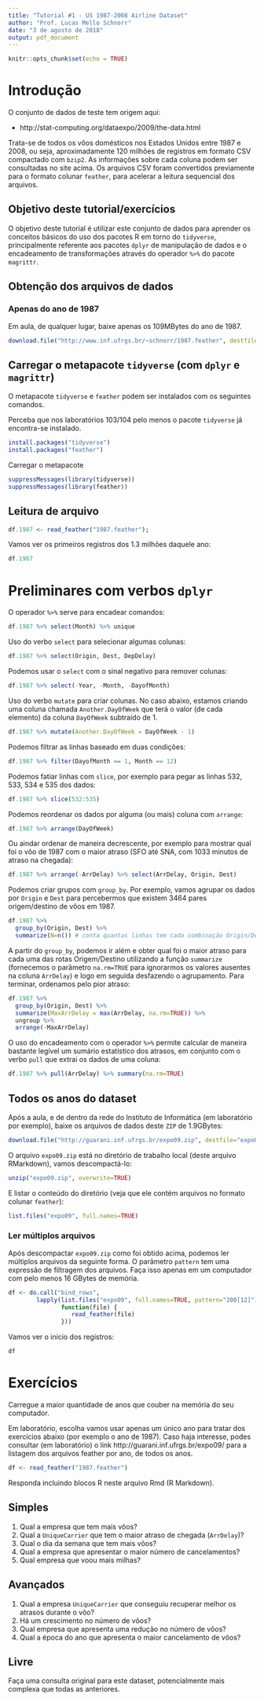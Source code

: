 ```yaml
---
title: "Tutorial #1 - US 1987-2008 Airline Dataset"
author: "Prof. Lucas Mello Schnorr"
date: "3 de agosto de 2018"
output: pdf_document
---
```


```r
knitr::opts_chunk$set(echo = TRUE)
```

# Introdução

O conjunto de dados de teste tem origem aqui:

- http://stat-computing.org/dataexpo/2009/the-data.html

Trata-se de todos os vôos domésticos nos Estados Unidos entre 1987 e 2008, ou seja, aproximadamente 120 milhões de registros em formato CSV compactado com `bzip2`. As informações sobre cada coluna podem ser consultadas no site acima. Os arquivos CSV foram convertidos previamente para o formato colunar `feather`, para acelerar a leitura sequencial dos arquivos.

## Objetivo deste tutorial/exercícios

O objetivo deste tutorial é utilizar este conjunto de dados para aprender os conceitos básicos do uso dos pacotes R em torno do `tidyverse`, principalmente referente aos pacotes `dplyr` de manipulação de dados e o encadeamento de transformações através do operador `%>%` do pacote `magrittr`.

## Obtenção dos arquivos de dados

### Apenas do ano de 1987

Em aula, de qualquer lugar, baixe apenas os 109MBytes do ano de 1987.

```r
download.file("http://www.inf.ufrgs.br/~schnorr/1987.feather", destfile = "1987.feather", quiet=TRUE)
```

## Carregar o metapacote `tidyverse` (com `dplyr` e `magrittr`)

O metapacote `tidyverse` e `feather` podem ser instalados com os seguintes comandos.

Perceba que nos laboratórios 103/104 pelo menos o pacote `tidyverse` já encontra-se instalado.

```r
install.packages("tidyverse")
install.packages("feather")
```

Carregar o metapacote

```r
suppressMessages(library(tidyverse))
suppressMessages(library(feather))
```

## Leitura de arquivo

```r
df.1987 <- read_feather("1987.feather");
```

Vamos ver os primeiros registros dos 1.3 milhões daquele ano:

```r
df.1987
```

# Preliminares com verbos `dplyr`

O operador `%>%` serve para encadear comandos:

```r
df.1987 %>% select(Month) %>% unique
```

Uso do verbo `select` para selecionar algumas colunas:

```r
df.1987 %>% select(Origin, Dest, DepDelay)
```

Podemos usar o `select` com o sinal negativo para remover colunas:

```r
df.1987 %>% select(-Year, -Month, -DayofMonth)
```

Uso do verbo `mutate` para criar colunas. No caso abaixo, estamos criando uma coluna chamada `Another.DayOfWeek` que terá o valor (de cada elemento) da coluna `DayOfWeek` subtraído de 1.

```r
df.1987 %>% mutate(Another.DayOfWeek = DayOfWeek - 1)
```

Podemos filtrar as linhas baseado em duas condições:

```r
df.1987 %>% filter(DayofMonth == 1, Month == 12)
```

Podemos fatiar linhas com `slice`, por exemplo para pegar as linhas 532, 533, 534 e 535 dos dados:

```r
df.1987 %>% slice(532:535)
```

Podemos reordenar os dados por alguma (ou mais) coluna com `arrange`:

```r
df.1987 %>% arrange(DayOfWeek)
```

Ou aindar ordenar de maneira decrescente, por exemplo para mostrar qual foi o vôo de 1987 com o maior atraso (SFO até SNA, com 1033 minutos de atraso na chegada):

```r
df.1987 %>% arrange(-ArrDelay) %>% select(ArrDelay, Origin, Dest)
```

Podemos criar grupos com `group_by`. Por exemplo, vamos agrupar os dados por `Origin` e `Dest` para percebermos que existem 3464 pares origem/destino de vôos em 1987.

```r
df.1987 %>%
  group_by(Origin, Dest) %>%
  summarize(N=n()) # conta quantas linhas tem cada combinação Origin/Dest
```

A partir do `group_by`, podemos ir além e obter qual foi o maior atraso para cada uma das rotas Origem/Destino utilizando a função `summarize` (fornecemos o parâmetro `na.rm=TRUE` para ignorarmos os valores ausentes na coluna `ArrDelay`) e logo em seguida desfazendo o agrupamento. Para terminar, ordenamos pelo pior atraso:

```r
df.1987 %>%
  group_by(Origin, Dest) %>%
  summarize(MaxArrDelay = max(ArrDelay, na.rm=TRUE)) %>%
  ungroup %>%
  arrange(-MaxArrDelay)
```

O uso do encadeamento com o operador `%>%` permite calcular de maneira bastante legível um sumário estatístico dos atrasos, em conjunto com o verbo `pull` que extrai os dados de uma coluna:

```r
df.1987 %>% pull(ArrDelay) %>% summary(na.rm=TRUE)
```

## Todos os anos do dataset

Após a aula, e de dentro da rede do Instituto de Informática (em laboratório por exemplo), baixe os arquivos de dados deste `ZIP` de 1.9GBytes:

```r
download.file("http://guarani.inf.ufrgs.br/expo09.zip", destfile="expo09.zip", quiet=TRUE)
```

O arquivo `expo09.zip` está no diretório de trabalho local (deste arquivo RMarkdown), vamos descompactá-lo:

```r
unzip("expo09.zip", overwrite=TRUE)
```

E listar o conteúdo do diretório (veja que ele contém arquivos no formato colunar `feather`):

```r
list.files("expo09", full.names=TRUE)
```


### Ler múltiplos arquivos

Após descompactar `expo09.zip` como foi obtido acima, podemos ler múltiplos arquivos da seguinte forma. O parâmetro `pattern` tem uma expressão de filtragem dos arquivos. Faça isso apenas em um computador com pelo menos 16 GBytes de memória.

```r
df <- do.call("bind_rows",
        lapply(list.files("expo09", full.names=TRUE, pattern="200[12]"),
               function(file) {
                  read_feather(file)
               }))
```

Vamos ver o início dos registros:

```r
df
```

# Exercícios

Carregue a maior quantidade de anos que couber na memória do seu computador.

Em laboratório, escolha vamos usar apenas um único ano para tratar dos exercícios abaixo (por exemplo o ano de 1987). Caso haja interesse, podes consultar (em laboratório) o link http://guarani.inf.ufrgs.br/expo09/ para a listagem dos arquivos feather por ano, de todos os anos.

```r
df <- read_feather("1987.feather")
```

Responda incluindo blocos R neste arquivo Rmd (R Markdown).

## Simples

1. Qual a empresa que tem mais vôos?
2. Qual a `UniqueCarrier` que tem o maior atraso de chegada (`ArrDelay`)?
3. Qual o dia da semana que tem mais vôos?
4. Qual a empresa que apresentar o maior número de cancelamentos?
5. Qual empresa que voou mais milhas?

## Avançados

1. Qual a empresa `UniqueCarrier` que conseguiu recuperar melhor os atrasos durante o vôo?
2. Há um crescimento no número de vôos?
3. Qual empresa que apresenta uma redução no número de vôos?
4. Qual a época do ano que apresenta o maior cancelamento de vôos?

## Livre

Faça uma consulta original para este dataset, potencialmente mais complexa que todas as anteriores.
